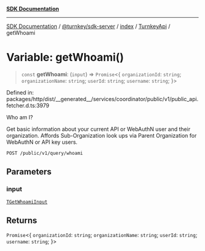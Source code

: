 [**SDK Documentation**](../../../../../../README.mdx)

***

[SDK Documentation](../../../../../../packages.mdx) / [@turnkey/sdk-server](../../../../README.mdx) / [index](../../../README.mdx) / [TurnkeyApi](../README.mdx) / getWhoami

# Variable: getWhoami()

> `const` **getWhoami**: (`input`) => `Promise`\<\{ `organizationId`: `string`; `organizationName`: `string`; `userId`: `string`; `username`: `string`; \}\>

Defined in: packages/http/dist/\_\_generated\_\_/services/coordinator/public/v1/public\_api.fetcher.d.ts:3979

Who am I?

Get basic information about your current API or WebAuthN user and their organization. Affords Sub-Organization look ups via Parent Organization for WebAuthN or API key users.

`POST /public/v1/query/whoami`

## Parameters

### input

[`TGetWhoamiInput`](../type-aliases/TGetWhoamiInput.mdx)

## Returns

`Promise`\<\{ `organizationId`: `string`; `organizationName`: `string`; `userId`: `string`; `username`: `string`; \}\>
